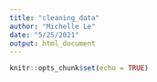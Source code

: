 ```yaml
---
title: "cleaning_data"
author: "Michelle Le"
date: "5/25/2021"
output: html_document
---
```


```r
knitr::opts_chunk$set(echo = TRUE)
```
